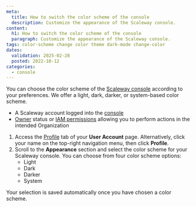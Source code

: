 ```yaml
---
meta:
  title: How to switch the color scheme of the console
  description: Customize the appearance of the Scaleway console.
content:
  h1: How to switch the color scheme of the console
  paragraph: Customize the appearance of the Scaleway console.
tags: color-scheme change color theme dark-mode change-color
dates:
  validation: 2025-02-28
  posted: 2022-10-12
categories:
  - console
---
```


You can choose the color scheme of the [Scaleway console](/account/concepts/#console) according to your preferences. We offer a light, dark, darker, or system-based color scheme.

<Macro id="requirements" />

- A Scaleway account logged into the [console](https://console.scaleway.com)
- [Owner](/iam/concepts/#owner) status or [IAM permissions](/iam/concepts/#permission) allowing you to perform actions in the intended Organization

1. Access the [Profile](https://console.scaleway.com/account/profile) tab of your **User Account** page.
    <Message type="note">
     Alternatively, click your name on the top-right navigation menu, then click **Profile**.
    </Message>
2. Scroll to the **Appearance** section and select the color scheme for your Scaleway console. You can choose from four color scheme options:
    * Light
    * Dark
    * Darker
    * System

<Message type="note">
  Your selection is saved automatically once you have chosen a color scheme.
</Message>